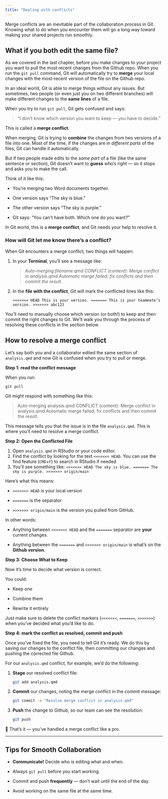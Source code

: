 ```yaml
---
title: "Dealing with conflicts"
---
```


Merge conflicts are an inevitable part of the collaboration process in Git. Knowing what to do when you encounter them will go a long way toward making your shared projects run smoothly.

## What if you both edit the same file?

As we covered in the last chapter, before you make changes to your project you want to pull the most recent changes from the Github repo. When you run the `git pull` command, Git will automatically try to **merge** your local changes with the most-recent version of the file on the Github repo.

In an ideal world, Git is able to merge things without any issues. But sometimes, two people (or even just you on two different branches) will make different changes to the **same lines** of a file.

When you try to run `git pull`, Git gets confused and says:

> “I don’t know which version you want to keep — you have to decide.”

This is called a **merge conflict**.

When merging, Git is trying to **combine** the changes from two versions of a file into one. Most of the time, if the changes are in *different parts* of the files, Git can handle it automatically.

But if two people made edits to the *same part* of a file (like the same sentence or section), Git doesn’t want to **guess** who’s right — so it stops and asks you to make the call.

Think of it like this:

-   You're merging two Word documents together.

-   One version says "The sky is blue."

-   The other version says "The sky is purple."

-   Git says: “You can’t have both. Which one do you want?”

In Git world, this is a **merge conflict**, and Git needs your help to resolve it.

### How will Git let me know there's a conflict?

When Git encounters a merge conflict, two things will happen:

1.  In your **Terminal**, you'll see a message like:

    > *Auto-merging filename.qmd CONFLICT (content): Merge conflict in analysis.qmd Automatic merge failed; fix conflicts and then commit the result.*

2.  In the **file with the conflict**, Git will mark the conflicted lines like this:

    `<<<<<<< HEAD This is your version. ======= This is your teammate’s version. >>>>>>> abc123`

You’ll need to manually choose which version (or both!) to keep and then commit the right changes to Git. We'll walk you through the process of resolving these conflicts in the section below.

## How to resolve a merge conflict

Let’s say both you and a collaborator edited the same section of `analysis.qmd` and now Git is confused when you try to pull or merge.

**Step 1: read the conflict message**

When you run:

`git pull`

Git might respond with something like this:

> Auto-merging analysis.qmd CONFLICT (content): Merge conflict in analysis.qmd Automatic merge failed; fix conflicts and then commit the result.

This message tells you that the issue is in the file `analysis.qmd`. This is where you'll need to resolve a merge conflict.

**Step 2: Open the Conflicted File**

1.  Open `analysis.qmd` in RStudio or your code editor.
2.  Find the conflict by looking for the text `<<<<<<< HEAD`. You can use the find feature (`CMD`+`F`) to search in RStudio if needed
3.  You’ll see something like: `<<<<<<< HEAD The sky is blue. ======= The sky is purple. >>>>>>> origin/main`

Here's what this means:

-   `<<<<<<< HEAD` is your local version

-   `=======` is the separator

-   `>>>>>>> origin/main` is the version you pulled from GitHub.

In other words:

-   Anything between `<<<<<<< HEAD` and the `=======` separator are **your** current changes.

-   Anything between the `=======` and `>>>>>>> origin/main` is what's on the **Github version**.

**Step 3: Choose What to Keep**

Now it's time to decide what version is correct.

You could:

-   Keep one

-   Combine them

-   Rewrite it entirely

Just make sure to delete the conflict markers (`<<<<<<<`, `=======`, `>>>>>>>`) when you’ve decided what you'd like to do.

**Step 4: mark the conflict as resolved, commit and push**

Once you’ve fixed the file, you need to tell Git it’s ready. We do this by saving our changes to the conflict file, then committing our changes and pushing the corrected file Github.

For our `analysis.qmd` conflict, for example, we'd do the following:

1.  **Stage** our resolved conflict file:

    ``` bash
    git add analysis.qmd
    ```

2.  **Commit** our changes, noting the merge conflict in the commit message:

    ``` bash
    git commit -m "Resolve merge conflict in analysis.qmd"
    ```

3.  **Push** the change to Github, so our team can see the resolution:

    ``` bash
    git push
    ```

🎉 That’s it — you’ve handled a merge conflict like a pro.

------------------------------------------------------------------------

## Tips for Smooth Collaboration

-   **Communicate!** Decide who is editing what and when.

-   Always `git pull` before you start working.

-   Commit and push **frequently** — don’t wait until the end of the day.

-   Avoid working on the same file at the same time.
